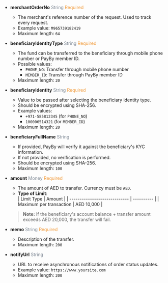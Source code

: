 
- **merchantOrderNo** <font color='#7d8793'>String</font> <font color='#f19938'>Required</font>  
  - The merchant's reference number of the request. Used to track every request.  
  - Example value: `M965739182419`  
  - Maximum length: `64`

- **beneficiaryIdentityType** <font color='#7d8793'>String</font> <font color='#f19938'>Required</font>  
  - The fund can be transferred to the beneficiary through mobile phone number or PayBy member ID.  
  - Possible values:  
    - `PHONE_NO`: Transfer through mobile phone number  
    - `MEMBER_ID`: Transfer through PayBy member ID  
  - Maximum length: `20`

- **beneficiaryIdentity** <font color='#7d8793'>String</font> <font color='#f19938'>Required</font>  
  - Value to be passed after selecting the beneficiary identity type.  
  - Should be encrypted using SHA-256.  
  - Example values:  
    - `+971-585812345` (for `PHONE_NO`)  
    - `100006514321` (for `MEMBER_ID`)  
  - Maximum length: `20`

- **beneficiaryFullName** <font color='#7d8793'>String</font>  
  - If provided, PayBy will verify it against the beneficiary's KYC information.  
  - If not provided, no verification is performed.  
  - Should be encrypted using SHA-256.  
  - Maximum length: `100`

- **amount** <font color='#7d8793'>Money</font> <font color='#f19938'>Required</font>  
  - The amount of AED to transfer. Currency must be `AED`.  
  - **Type of Limit**:  
    | Limit Type                     | Amount     |
    | ----------------------------- | ---------- |
    | Maximum per transaction       | AED 10,000 |
  > **Note:** If the beneficiary's account balance + transfer amount exceeds AED 20,000, the transfer will fail.

- **memo** <font color='#7d8793'>String</font> <font color='#f19938'>Required</font>  
  - Description of the transfer.  
  - Maximum length: `200`

- **notifyUrl** <font color='#7d8793'>String</font>  
  - URL to receive asynchronous notifications of order status updates.  
  - Example value: `https://www.yoursite.com`  
  - Maximum length: `200`
